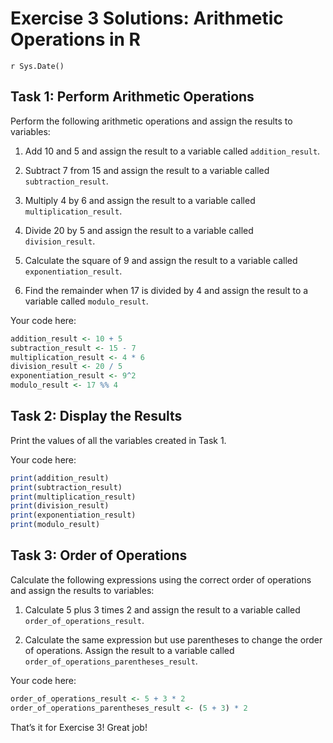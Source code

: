 # Exercise 3 Solutions: Arithmetic Operations in R
`r Sys.Date()`


## Task 1: Perform Arithmetic Operations

Perform the following arithmetic operations and assign the results to
variables:

1. Add 10 and 5 and assign the result to a variable called `addition_result`.

2. Subtract 7 from 15 and assign the result to a variable called
   `subtraction_result`.

3. Multiply 4 by 6 and assign the result to a variable called
   `multiplication_result`.

4. Divide 20 by 5 and assign the result to a variable called
   `division_result`.

5. Calculate the square of 9 and assign the result to a variable called
   `exponentiation_result`.

6. Find the remainder when 17 is divided by 4 and assign the result to a
   variable called `modulo_result`.

Your code here:

```r
addition_result <- 10 + 5
subtraction_result <- 15 - 7
multiplication_result <- 4 * 6
division_result <- 20 / 5
exponentiation_result <- 9^2
modulo_result <- 17 %% 4
```

## Task 2: Display the Results

Print the values of all the variables created in Task 1.

Your code here:

```r
print(addition_result)
print(subtraction_result)
print(multiplication_result)
print(division_result)
print(exponentiation_result)
print(modulo_result)
```

## Task 3: Order of Operations

Calculate the following expressions using the correct order of operations and
assign the results to variables:

1. Calculate 5 plus 3 times 2 and assign the result to a variable called
   `order_of_operations_result`.

2. Calculate the same expression but use parentheses to change the order of
   operations. Assign the result to a variable called
   `order_of_operations_parentheses_result`.

Your code here:

```r
order_of_operations_result <- 5 + 3 * 2
order_of_operations_parentheses_result <- (5 + 3) * 2
```

That's it for Exercise 3! Great job!
